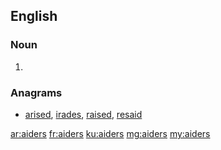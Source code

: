 ==English==

===Noun===
{{head|en}}

# {{plural of|aider}}

===Anagrams===
* [[arised#English|arised]], [[irades#English|irades]], [[raised#English|raised]], [[resaid#English|resaid]]

[[ar:aiders]]
[[fr:aiders]]
[[ku:aiders]]
[[mg:aiders]]
[[my:aiders]]